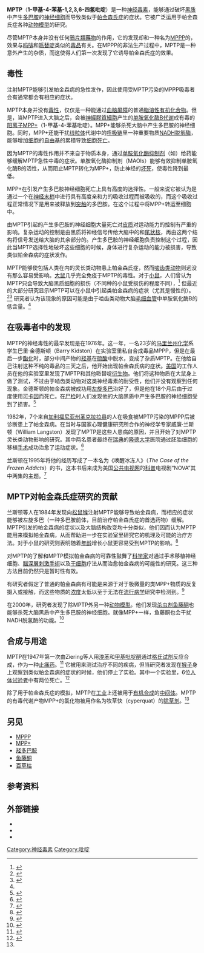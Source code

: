 {{chembox
| Verifiedfields = changed
| verifiedrevid = 409750515
|ImageFile = MPTP.svg
|ImageSize = 200px
|IUPACName=1-Methyl-4-phenyl-1,2,3,6-tetrahydropyridine
|OtherNames=
|Section1= {{Chembox Identifiers
|  KEGG_Ref = {{keggcite|correct|kegg}}
| KEGG = C04599
| InChI = 1/C12H15N/c1-13-9-7-12(8-10-13)11-5-3-2-4-6-11/h2-7H,8-10H2,1H3
| InChIKey = PLRACCBDVIHHLZ-UHFFFAOYAV
| ChEMBL_Ref = {{ebicite|correct|EBI}}
| ChEMBL = 24172
| StdInChI_Ref = {{stdinchicite|correct|chemspider}}
| StdInChI = 1S/C12H15N/c1-13-9-7-12(8-10-13)11-5-3-2-4-6-11/h2-7H,8-10H2,1H3
| StdInChIKey_Ref = {{stdinchicite|correct|chemspider}}
| StdInChIKey = PLRACCBDVIHHLZ-UHFFFAOYSA-N
| CASNo_Ref = {{cascite|correct|CAS}}
| CASNo=28289-54-5
|  PubChem=1388
| IUPHAR_ligand = 280
|  ChemSpiderID_Ref = {{chemspidercite|correct|chemspider}}
| ChemSpiderID = 1346
|  EINECS=248-939-7
|  ChEBI_Ref = {{ebicite|changed|EBI}}
| ChEBI = 17963
| SMILES = c2c(/C1=C/CN(C)CC1)cccc2
|  MeSHName = 1-Methyl-4-phenyl-1,2,3,6-tetrahydropyridine
  }}
|Section2= {{Chembox Properties
|  Formula=C<sub>12</sub>H<sub>15</sub>N
|  MolarMass=173.25 g/mol
|  Appearance=
|  Density=
|  MeltingPtC= 39
|  BoilingPtC= 130
|  Solubility= 微溶
  }}
|Section3= {{Chembox Hazards
|  MainHazards=
|   NFPA-H = 4
|   NFPA-F = 0
|   NFPA-R = 0
|   NFPA-O = 
|  FlashPt=
|  Autoignition=
  }}
}}

'''MPTP'''（'''1-甲基-4-苯基-1,2,3,6-四氢吡啶'''）是一种[[神经毒素|神经毒素]]，能够通过破坏[[黑质|黑质]]中产生[[多巴胺|多巴胺]]的[[神经细胞|神经细胞]]而导致类似于[[帕金森氏症|帕金森氏症]]的症状。它被广泛运用于帕金森氏症各种[[动物模型|动物模型]]的研究。

尽管MPTP本身并没有任何[[鴉片類藥物|鴉片類藥物]]的作用，它的发现却和一种名为[[MPPP|MPPP]]的，效果与[[吗啡|吗啡]]和[[哌替啶|哌替啶]]类似的[[毒品|毒品]]有关。在MPPP的非法生产过程中，MPTP是一种意外产生的杂质，而这使得人们第一次发现了它诱导帕金森氏症的效果。

==毒性==
注射MPTP能够引发帕金森病的急性发作，因此使用受MPTP污染的MPPP吸毒者会有通常都会有相应的症状。 

MPTP本身并没有[[毒性|毒性]]，仅仅是一种能通过[[血脑屏障|血脑屏障]]的普通[[脂溶性|脂溶性]][[有机化合物|有机化合物]]。但是，当MPTP进入大脑之后，会被[[神經膠質細胞|神經膠質細胞]]产生的[[单胺氧化酶|单胺氧化酶B]][[代谢|代谢]]成有毒的[[阳离子|阳离子]][[MPP+|MPP+]]（1-甲基-4-苯基吡啶）。MPP+能够杀死大脑中{{Link-en|黑质致密部|pars compacta}}产生多巴胺的神经细胞。同时，MPP+还能干扰[[线粒体|线粒体]]代谢中的[[呼吸链|呼吸链]]里一种重要物质[[NADH脱氢酶|NADH脱氢酶]]，能够增加[[细胞|细胞]]的[[自由基|自由基]]的累積导致[[细胞死亡|细胞死亡]]。

因为MPTP的毒性作用并不来自于物质本身，通过[[单胺氧化酶抑制剂|单胺氧化酶抑制剂]]（如{{link-en|司来吉兰|Selegiline}}）给药能够缓解MPTP急性中毒的症状。单胺氧化酶抑制剂（MAOIs）能够有效抑制单胺氧化酶B的活性，从而阻止MPTP转化为MPP+，防止神经的[[坏死|坏死]]，使毒性降到最低。

MPP+在引发产生多巴胺神经细胞死亡上具有高度的选择性。一般来说它被认为是通过一个在[[神经末梢|神经末梢]]中进行具有高度亲和力的吸收过程而被吸收的，而这个吸收过程正常情况下是用来{{Link-en|重摄取|reuptake}}被释放到[[突触|突触]]的多巴胺。{{Link-en|多巴胺转运蛋白|Dopamine transporter}}在这个过程中将MPP+转运至细胞中。

由MPTP引起的产生多巴胺的神经细胞大量死亡对[[大脑皮质|皮质]]对运动能力的控制有严重的影响。复杂运动的控制是由黑质将神经信号传给大脑中的{{Link-en|壳核|Putamen}}和[[尾状核|尾状核]]，再由这两个结构将信号发送给大脑的其余部分的。产生多巴胺的神经细胞负责控制这个过程，因此当MPTP选择性地破坏这些细胞的时候，身体进行复杂运动的能力被损害，导致类似帕金森病的症状发作。

MPTP能够使包括人类在内的灵长类动物患上帕金森氏症，然而[[啮齿目|啮齿类动物]]则远没有那么容易受影响。[[大家鼠|大鼠]]几乎完全免疫于MPTP的毒性。对于[[小鼠属|小鼠]]，人们曾认为MPTP只会导致大脑黑质细胞的损伤（不同种的小鼠受损伤的程度不同），<ref name="william">{{cite book | author = Langston, J. W. | chapter = Chapter 30 The Impact of MPTP on Parkinson's Disease Research: Past, Present, and Future | title = Parkinson's Disease. Diagnosis and Clinical Management | editor1 = Factor, S. A. | editor2 = Weiner, W. J. | publisher = Demos Medical Publishing | year = 2002 | url = http://www.ncbi.nlm.nih.gov/books/NBK10185/ }}</ref> 但最近的大部分研究显示MPTP可以在小鼠中引起类帕金森病的症状（尤其是慢性的）。<ref>{{cite web | url = http://www.ndineuroscience.com/userfiles/Parkinson's%20info.pdf | title = PARKINSON’S DISEASE MODELS | publisher = Neuro Detective International | accessdate = 2012-03-06 | archive-date = 2020-11-27 | archive-url = https://web.archive.org/web/20201127012927/https://www.ndineuroscience.com/userfiles/Parkinson's%20info.pdf | dead-url = no }}</ref><ref>{{cite journal | author = 罗琴，彭国光，王加才，王少君 | year = 2010 | title = MPTP诱导慢性帕金森病小鼠模型的实验研究 | journal = 重庆医科大学报 | volume = 2010 | issue = 8 | pages = 1149–1151 | url = http://caod.oriprobe.com/articles/24182813/The_establishment_of_chronic_parkinson__s_desease_in_mouse_model_indud.htm | accessdate = 2012-03-06 | archive-date = 2017-09-16 | archive-url = https://web.archive.org/web/20170916225439/https://caod.oriprobe.com/articles/24182813/The_establishment_of_chronic_parkinson__s_desease_in_mouse_model_indud.htm | dead-url = no }}</ref> 研究者认为该现象的原因可能是由于啮齿类动物大脑[[毛细血管|毛细血管]]中单胺氧化酶B的低含量。<ref name="william" />

==在吸毒者中的发现==
MPTP的神经毒性的最早发现是在1976年。这一年，一名23岁的[[马里兰州|马里兰州]][[化学|化学]]系学生巴里·金德斯顿（Barry Kidston）在实验室里私自合成毒品MPPP，但是在最后一步[[酯化|酯化]]时，部分中间产物的[[羟基|羟基]]在[[硫酸|硫酸]]中脱水，变成了杂质MPTP。在他给自己注射这种不纯的毒品的三天之后，他开始出现帕金森氏病的症状。[[美国|美国]]{{Link-en|国家心理健康研究所|National Institute of Mental Health}}的工作人员在他的实验室里发现了MPTP和其他哌替啶[[衍生物|衍生物]]。他们将这种物质在大鼠身上做了测试，不过由于啮齿类动物对这类神经毒素的耐受性，他们并没有观察到任何现象。金德斯顿的帕金森病被成功用[[左旋多巴|左旋多巴]]治好了，但是他在18个月后由于过度使用[[可卡因|可卡因]]而死亡。在[[尸检|尸检]]时人们发现他的大脑黑质中产生多巴胺的神经细胞受到了损害。<ref>{{cite journal | author = Fahn, S. | title = Book Review -- The Case of the Frozen Addicts: How the Solution of an Extraordinary Medical Mystery Spawned a Revolution in the Understanding and Treatment of Parkinson's Disease | journal = The New England Journal of Medicine | year = 1996 | volume = 335 | issue = 26 | pages = 2002–2003 | doi = 10.1056/NEJM199612263352618 }}</ref>

1982年，7个来自[[加利福尼亚州|加利福尼亚州]][[圣克拉拉县_(加利福尼亚州)|圣克拉拉县]]的人在吸食被MPTP污染的MPPP后被诊断患上了帕金森病。在当时与国家心理健康研究所合作的神经学专家威廉·兰斯顿（William Langston）发现了MPTP是这些人患病的原因，并且开始了对MPTP灵长类动物影响的研究。其中两名患者最终在[[瑞典|瑞典]]的[[隆德大学|隆德大学]]医院通过胚胎细胞的移植[[手术|手术]]成功治愈了运动症状。<ref>{{cite news | url =  http://query.nytimes.com/gst/fullpage.html?res=9E0CE7D91030F935A15752C1A964958260 | title =  Success reported using fetal tissue to repair a brain | newspaper =  [[The_New_York_Times|The New York Times]] | date =  26 November 1992 | accessdate =  2011-11-15 | archive-date =  2009-03-08 | archive-url =  https://web.archive.org/web/20090308055044/http://query.nytimes.com/gst/fullpage.html?res=9E0CE7D91030F935A15752C1A964958260 | dead-url =  no }}</ref> 

兰斯顿在1995年将他的经历写成了一本名为《唤醒冰冻人》（''The Case of the Frozen Addicts''）的书，这本书后来成为美国[[公共电视网|公共电视网]]的[[科普|科普]]电视剧“NOVA”其中两集的主题。<ref>{{cite book |  last  = Langston |  first  = J. W. |  coauthors  = Palfreman, J. |  title  = The Case of the Frozen Addicts |  url  = https://archive.org/details/caseoffrozenaddi00lang |  publisher  = [[Pantheon_Books|Pantheon Books]] |  isbn  = 0-679-42465-2  |date=May 1995}}</ref>

== MPTP对帕金森氏症研究的贡献 ==
兰斯顿等人在1984年发现向[[松鼠猴屬|松鼠猴]]注射MPTP能够导致帕金森病，而相应的症状能够被左旋多巴（一种多巴胺前体，目前治疗帕金森氏症的首选药物）缓解。MPTP引发的帕金森病的症状以及大脑结构改变均十分类似，他们因而认为MPTP能用来模拟帕金森病，从而帮助进一步在实验室里研究它的机理及可能的治疗方法。对于小鼠的研究则表明随着[[年龄|年龄]]增长小鼠更容易受到MPTP的影响。<ref>{{cite journal |  last1  =  Jackson-Lewis |  first1  =  V. |  last2  =  Przedborski |  first2  =  S. |  year  =  2007 |  title  =  Protocol for the MPTP Mouse Model of Parkinson's Disease |  journal  =  [[Nature_Protocols|Nature Protocols]] |  volume  =  2 |  issue  =  1 |  pages  =  141–151 |  doi  =  10.1038/nprot.2006.342 |  pmid  =  17401348 |  url  =  http://www.nature.com/nprot/journal/v2/n1/full/nprot.2006.342.html |  access-date  =  2011-11-15 |  archive-date  =  2017-06-14 |  archive-url  =  https://web.archive.org/web/20170614040821/http://www.nature.com/nprot/journal/v2/n1/full/nprot.2006.342.html |  dead-url  =  no }}</ref>

对MPTP的了解和MPTP模拟帕金森病的可靠性鼓舞了[[科学家|科学家]]对通过手术移植神经细胞、[[腦深層刺激手術|腦深層刺激手術]]以及[[干细胞|干细胞]]疗法从而治愈帕金森病的可能性的研究。这三种方法目前仍然只是暂时性有效。

有研究者假定了普通的帕金森病有可能是来源于对于极微量的类MPP+物质的反复摄入或接触，而这些物质的[[浓度|浓度]]太低以至于无法在[[流行病学|流行病学]]研究中检测到。<ref>{{cite web |url=http://www.silsoe.cranfield.ac.uk/ieh/pdf/w21.pdf |format=pdf |title=Pesticides and Parkinson's Disease - A Critical Review |publisher=Institute of Environment and Health, [[Cranfield_University|Cranfield University]] |date=October 2005 |deadurl=yes |archiveurl=https://web.archive.org/web/20080227162019/http://www.silsoe.cranfield.ac.uk/ieh/pdf/w21.pdf |archivedate=2008-02-27 |accessdate=2011-11-15 }}</ref>

在2000年，研究者发现了除MPTP外另一种[[动物模型|动物模型]]。他们发现[[杀虫剂|杀虫剂]][[鱼藤酮|鱼藤酮]]也能够杀死大脑黑质中产生多巴胺的神经细胞。就像MPP+一样，鱼藤酮也会干扰NADH脱氢酶的功能。<ref>{{cite web |url=http://www.ninds.nih.gov/funding/research/parkinsonsweb/greenamyre_summary.htm |title=Summary of the Article by Dr. Greenamyre on Pesticides and Parkinson's Disease |publisher=National Institute of Neurological Disorders and Stroke |date=9 February 2005 |deadurl=yes |archiveurl=https://web.archive.org/web/20071016034842/http://www.ninds.nih.gov/funding/research/parkinsonsweb/greenamyre_summary.htm |archivedate=2007-10-16 |accessdate=2011-11-15 }}</ref>

==合成与用途==
MPTP在1947年第一次由Ziering等人用[[溴苯|溴苯]]和[[甲基吡啶酮|甲基吡啶酮]]通过[[格氏试剂|格氏试剂]]反应合成，作为一种[[止痛药|止痛药]]。<ref>{{cite journal | journal = Journal of Organic Chemistry | year = 1947 | volume = 12 | issue =  6 | pages = 885–893 | title = Piperidine Derivatives. Part II. 2-Phenyl- and 2-Phenylalkyl-Piperidines | author = Lee, J.; Ziering, A.; Heineman, S. D.; Berger, L. | doi = 10.1021/jo01170a021 }}</ref> 它被用来测试治疗不同的疾病，但当研究者发现在[[猴子|猴子]]身上观察到类似帕金森病的症状的时候，他们停止了实验。其中一个实验里，6位[[人体试验|人体试验者]]中有两位死亡。<ref name="vinken">{{cite book | author = Vinken,  P. J.; Bruyn, G. W. | title = Intoxications of the Nervous System | page = 369 | publisher = Elsevier Health Sciences | year = 1994 | isbn = 0-444-81284-9 }}</ref>

除了用于帕金森氏症的模拟，MPTP在[[工业|工业]]上还被用于[[有机合成|有机合成]]的[[中间体|中间体]]。MPTP的有毒代谢产物MPP+的氯化物被用作名为牧草快（cyperquat）的[[除草剂|除草剂]]。<ref name="vinken" />

== 另见 ==
* [[MPPP|MPPP]]
* [[MPP+|MPP+]]
* [[羟多巴胺|羟多巴胺]]
* [[鱼藤酮|鱼藤酮]]
* [[百草枯|百草枯]]

==参考资料==
{{reflist}}

==外部链接==
*{{cite news | url = http://www.time.com/time/archive/preview/0,10987,1101850408-141542,00.html | title = Surprising Clue to Parkinson's | newspaper = [[时代杂志|时代杂志]] | date = 2001年7月24日 | accessdate = 2011年11月15日 | archive-date = 2006年2月21日 | archive-url = https://web.archive.org/web/20060221050611/http://www.time.com/time/archive/preview/0,10987,1101850408-141542,00.html | dead-url = no }}
*{{cite web | url = http://www.thepi.org/about-the-institute/ | title = About the Parkinson Institute | publisher = The Parkinson Institute | access-date = 2012-03-28 | archive-url = https://web.archive.org/web/20120505111045/http://www.thepi.org/about-the-institute/ | archive-date = 2012-05-05 | dead-url = yes }}
*{{cite news | url = http://www.wired.com/medtech/drugs/news/2007/09/parkinsons_prisoner2 | title = How a Junkie's Brain Helps Parkinson's Patients | newspaper = [[连线|连线]] | date = 2007年7月21日 | accessdate = 2011年11月15日 | archive-date = 2013年7月16日 | archive-url = https://web.archive.org/web/20130716120145/http://www.wired.com/medtech/drugs/news/2007/09/parkinsons_prisoner2 | dead-url = no }}

{{Authority control}}
[[Category:神经毒素|Category:神经毒素]]
[[Category:吡啶|Category:吡啶]]